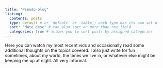 ```yaml
---
title: "Pseudo-blog"
listing: 
  contents: posts 
  type: default # or `default` or `table`; each type has its own set of yaml options to include
  sort: "date desc" # can also sort on more than one field
  categories: true # allows you to sort posts by assigned categories 
---
```


Here you can watch my most recent vids and occasionally read some additional thoughts on the topics covered. I also just write for fun sometimes, about my world, the times we live in, or whatever else might be keeping me up at night. All very informal.